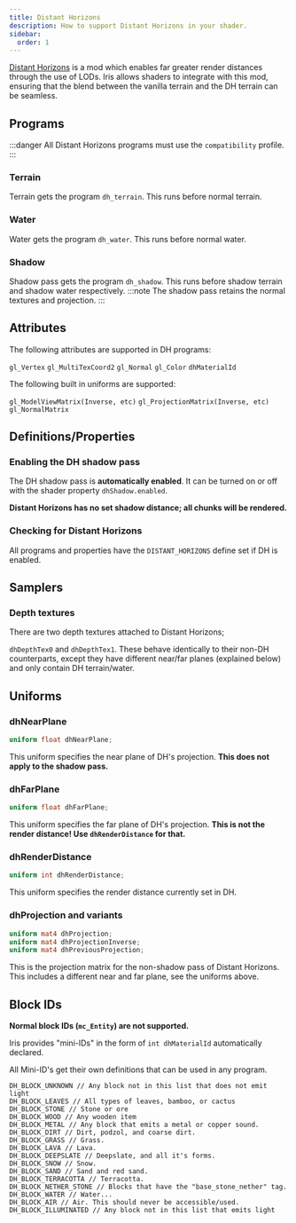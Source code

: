 ```yaml
---
title: Distant Horizons
description: How to support Distant Horizons in your shader.
sidebar:
  order: 1
---
```


[Distant Horizons](https://modrinth.com/mod/distanthorizons) is a mod which enables far greater render distances through the use of LODs. Iris allows shaders to integrate with this mod, ensuring that the blend between the vanilla terrain and the DH terrain can be seamless.

## Programs
:::danger
All Distant Horizons programs must use the `compatibility` profile.
:::

### Terrain
Terrain gets the program `dh_terrain`. This runs before normal terrain.

### Water
Water gets the program `dh_water`.  This runs before normal water.

### Shadow
Shadow pass gets the program `dh_shadow`. This runs before shadow terrain and shadow water respectively. 
:::note
The shadow pass retains the normal textures and projection.
:::

## Attributes
The following attributes are supported in DH programs:

`gl_Vertex`
`gl_MultiTexCoord2`
`gl_Normal`
`gl_Color`
`dhMaterialId`

The following built in uniforms are supported:

`gl_ModelViewMatrix(Inverse, etc)`
`gl_ProjectionMatrix(Inverse, etc)`
`gl_NormalMatrix`

## Definitions/Properties

### Enabling the DH shadow pass

The DH shadow pass is **automatically enabled**. It can be turned on or off with the shader property `dhShadow.enabled`.

**Distant Horizons has no set shadow distance; all chunks will be rendered.**

### Checking for Distant Horizons

All programs and properties have the `DISTANT_HORIZONS` define set if DH is enabled.

## Samplers

### Depth textures

There are two depth textures attached to Distant Horizons;

`dhDepthTex0` and `dhDepthTex1`. These behave identically to their non-DH counterparts, except they have different near/far planes (explained below) and only contain DH terrain/water.

## Uniforms

### dhNearPlane

```glsl
uniform float dhNearPlane;
```

This uniform specifies the near plane of DH's projection. **This does not apply to the shadow pass.**

### dhFarPlane

```glsl
uniform float dhFarPlane;
```

This uniform specifies the far plane of DH's projection. **This is not the render distance! Use `dhRenderDistance` for that.**

### dhRenderDistance

```glsl
uniform int dhRenderDistance;
```

This uniform specifies the render distance currently set in DH.

### dhProjection and variants

```glsl
uniform mat4 dhProjection;
uniform mat4 dhProjectionInverse;
uniform mat4 dhPreviousProjection;
```

This is the projection matrix for the non-shadow pass of Distant Horizons. This includes a different near and far plane, see the uniforms above.

## Block IDs

**Normal block IDs (`mc_Entity`) are not supported.**

Iris provides "mini-IDs" in the form of `int dhMaterialId` automatically declared.

All Mini-ID's get their own definitions that can be used in any program.

```text
DH_BLOCK_UNKNOWN // Any block not in this list that does not emit light
DH_BLOCK_LEAVES // All types of leaves, bamboo, or cactus
DH_BLOCK_STONE // Stone or ore
DH_BLOCK_WOOD // Any wooden item
DH_BLOCK_METAL // Any block that emits a metal or copper sound.
DH_BLOCK_DIRT // Dirt, podzol, and coarse dirt.
DH_BLOCK_GRASS // Grass.
DH_BLOCK_LAVA // Lava.
DH_BLOCK_DEEPSLATE // Deepslate, and all it's forms.
DH_BLOCK_SNOW // Snow.
DH_BLOCK_SAND // Sand and red sand.
DH_BLOCK_TERRACOTTA // Terracotta.
DH_BLOCK_NETHER_STONE // Blocks that have the "base_stone_nether" tag.
DH_BLOCK_WATER // Water...
DH_BLOCK_AIR // Air. This should never be accessible/used.
DH_BLOCK_ILLUMINATED // Any block not in this list that emits light
```
